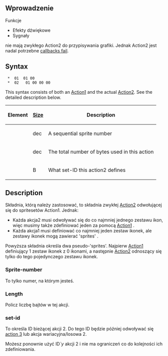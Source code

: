 {{pl/Development/NewGRF/inne strony|en=newgrf-specs.tt-wiki.net/wiki/Action2/Only_Callback_Failure|pl=pl/Development/NewGRF/NFO Specs/Action2/Only Callback Failure}}
<!--{{-}}<br>--><!--{{ambox | text = w trakcie edycji.}}--><!-- -->
== Wprowadzenie ==
Funkcje
* Efekty dźwiękowe
* Sygnały
nie mają zwykłego Action2 do przypisywania grafiki. Jednak Action2 jest nadal potrzebne [[en/Callback Failed | callbacks fail]].

== Syntax ==
 <Sprite-number> * <Length> 01 <feature> 01 00
 <Sprite-number> * <Length> 02 <feature> <set-id> 01 00 00 00
This syntax consists of both an [[pl/Development/NewGRF/NFO Specs/Action1|Action1]] and the actual [[pl/Development/NewGRF/NFO Specs/Action2/Main Page|Action2]]. See the detailed description below.

{|
!Element!![[pl/Development/NewGRF/NFO Specs/GRFActionsDetailed|Size]]!!Description
|-
|<Sprite-number>||dec||A sequential sprite number
|-
|<length>||dec||The total number of bytes used in this action
|-
|<set-id>||B||What set-ID this action2 defines
|}

== Description ==

Składnia, którą należy zastosować, to składnia zwykłej [[pl/Development/NewGRF/NFO Specs/Action2/Main Page|Action2]] odwołującej się do spritesetów Action1. Jednak:
* Każda akcja2 musi odwoływać się do co najmniej jednego zestawu ikon, więc musimy także zdefiniować jeden za pomocą [[pl/Development/NewGRF/NFO Specs/Action1|Action1]] .
* Każda akcja1 musi definiować co najmniej jeden zestaw ikonek, ale zestawy ikonek mogą zawierać 'sprites' .

Powyższa składnia określa dwa pseudo-'sprites'. Najpierw [[pl/Development/NewGRF/NFO Specs/Action1|Action1]] definiujący 1 zestaw ikonek z 0 ikonami, a następnie [[pl/Development/NewGRF/NFO Specs/Action2/Main Page|Action2]] odnoszący się tylko do tego pojedynczego zestawu ikonek.

=== Sprite-number ===

To tylko numer, na którym jesteś.

=== Length ===

Policz liczbę bajtów w tej akcji.

=== set-id ===

To określa ID bieżącej akcji 2. Do tego ID będzie później odwoływać się [[pl/Development/NewGRF/NFO Specs/Action3/Main Page|action 3]] lub akcja wariacyjna/losowa 2.

Możesz ponownie użyć ID''`y'' akcji 2 i nie ma ograniczeń co do kolejności ich zdefiniowania.